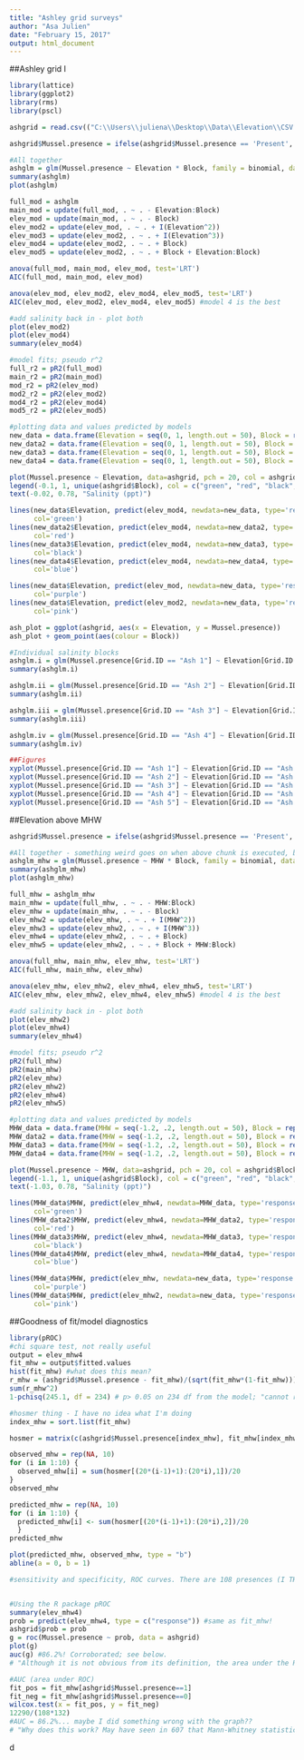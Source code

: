 ```yaml
---
title: "Ashley grid surveys"
author: "Asa Julien"
date: "February 15, 2017"
output: html_document
---
```

##Ashley grid I
```r
library(lattice)
library(ggplot2)
library(rms)
library(pscl)

ashgrid = read.csv(("C:\\Users\\juliena\\Desktop\\Data\\Elevation\\CSV files\\Ash_grids.csv"))

ashgrid$Mussel.presence = ifelse(ashgrid$Mussel.presence == 'Present', 1, 0)

#All together
ashglm = glm(Mussel.presence ~ Elevation * Block, family = binomial, data = ashgrid)
summary(ashglm)
plot(ashglm)

full_mod = ashglm
main_mod = update(full_mod, . ~ . - Elevation:Block)
elev_mod = update(main_mod, . ~ . - Block)
elev_mod2 = update(elev_mod, . ~ . + I(Elevation^2))
elev_mod3 = update(elev_mod2, . ~ . + I(Elevation^3))
elev_mod4 = update(elev_mod2, . ~ . + Block)
elev_mod5 = update(elev_mod2, . ~ . + Block + Elevation:Block)

anova(full_mod, main_mod, elev_mod, test='LRT')
AIC(full_mod, main_mod, elev_mod)

anova(elev_mod, elev_mod2, elev_mod4, elev_mod5, test='LRT')
AIC(elev_mod, elev_mod2, elev_mod4, elev_mod5) #model 4 is the best

#add salinity back in - plot both
plot(elev_mod2)
plot(elev_mod4)
summary(elev_mod4)

#model fits; pseudo r^2
full_r2 = pR2(full_mod)
main_r2 = pR2(main_mod)
mod_r2 = pR2(elev_mod)
mod2_r2 = pR2(elev_mod2)
mod4_r2 = pR2(elev_mod4)
mod5_r2 = pR2(elev_mod5)

#plotting data and values predicted by models
new_data = data.frame(Elevation = seq(0, 1, length.out = 50), Block = rep(c("20-25"), each = 50))
new_data2 = data.frame(Elevation = seq(0, 1, length.out = 50), Block = rep(c("15-20"), each = 50))
new_data3 = data.frame(Elevation = seq(0, 1, length.out = 50), Block = rep(c("10-15"), each = 50))
new_data4 = data.frame(Elevation = seq(0, 1, length.out = 50), Block = rep(c("5-10"), each = 50))

plot(Mussel.presence ~ Elevation, data=ashgrid, pch = 20, col = ashgrid$Block, xlab = "Elevation (m)", ylab = "Probability of Geukensia demissa occurrence")
legend(-0.1, 1, unique(ashgrid$Block), col = c("green", "red", "black", "blue"), pch = 20)
text(-0.02, 0.78, "Salinity (ppt)")

lines(new_data$Elevation, predict(elev_mod4, newdata=new_data, type='response'),
      col='green')
lines(new_data2$Elevation, predict(elev_mod4, newdata=new_data2, type='response'),
      col='red')
lines(new_data3$Elevation, predict(elev_mod4, newdata=new_data3, type='response'),
      col='black')
lines(new_data4$Elevation, predict(elev_mod4, newdata=new_data4, type='response'),
      col='blue')

lines(new_data$Elevation, predict(elev_mod, newdata=new_data, type='response'),
      col='purple')
lines(new_data$Elevation, predict(elev_mod2, newdata=new_data, type='response'),
      col='pink')

ash_plot = ggplot(ashgrid, aes(x = Elevation, y = Mussel.presence))
ash_plot + geom_point(aes(colour = Block))

#Individual salinity blocks
ashglm.i = glm(Mussel.presence[Grid.ID == "Ash 1"] ~ Elevation[Grid.ID == "Ash 1"], family = binomial, data = ashgrid)
summary(ashglm.i)

ashglm.ii = glm(Mussel.presence[Grid.ID == "Ash 2"] ~ Elevation[Grid.ID == "Ash 2"], family = binomial, data = ashgrid)
summary(ashglm.ii)

ashglm.iii = glm(Mussel.presence[Grid.ID == "Ash 3"] ~ Elevation[Grid.ID == "Ash 3"], family = binomial, data = ashgrid)
summary(ashglm.iii)

ashglm.iv = glm(Mussel.presence[Grid.ID == "Ash 4"] ~ Elevation[Grid.ID == "Ash 4"], family = binomial, data = ashgrid)
summary(ashglm.iv)

##Figures 
xyplot(Mussel.presence[Grid.ID == "Ash 1"] ~ Elevation[Grid.ID == "Ash 1"], data = ashgrid)
xyplot(Mussel.presence[Grid.ID == "Ash 2"] ~ Elevation[Grid.ID == "Ash 2"], data = ashgrid)
xyplot(Mussel.presence[Grid.ID == "Ash 3"] ~ Elevation[Grid.ID == "Ash 3"], data = ashgrid)
xyplot(Mussel.presence[Grid.ID == "Ash 4"] ~ Elevation[Grid.ID == "Ash 4"], data = ashgrid)
xyplot(Mussel.presence[Grid.ID == "Ash 5"] ~ Elevation[Grid.ID == "Ash 5"], data = ashgrid)
```


##Elevation above MHW
```r

ashgrid$Mussel.presence = ifelse(ashgrid$Mussel.presence == 'Present', 1, 0)

#All together - something weird goes on when above chunk is executed, but the code below will work
ashglm_mhw = glm(Mussel.presence ~ MHW * Block, family = binomial, data = ashgrid)
summary(ashglm_mhw)
plot(ashglm_mhw)

full_mhw = ashglm_mhw
main_mhw = update(full_mhw, . ~ . - MHW:Block)
elev_mhw = update(main_mhw, . ~ . - Block)
elev_mhw2 = update(elev_mhw, . ~ . + I(MHW^2))
elev_mhw3 = update(elev_mhw2, . ~ . + I(MHW^3))
elev_mhw4 = update(elev_mhw2, . ~ . + Block)
elev_mhw5 = update(elev_mhw2, . ~ . + Block + MHW:Block)

anova(full_mhw, main_mhw, elev_mhw, test='LRT')
AIC(full_mhw, main_mhw, elev_mhw)

anova(elev_mhw, elev_mhw2, elev_mhw4, elev_mhw5, test='LRT')
AIC(elev_mhw, elev_mhw2, elev_mhw4, elev_mhw5) #model 4 is the best

#add salinity back in - plot both
plot(elev_mhw2)
plot(elev_mhw4)
summary(elev_mhw4)

#model fits; pseudo r^2
pR2(full_mhw)
pR2(main_mhw)
pR2(elev_mhw)
pR2(elev_mhw2)
pR2(elev_mhw4)
pR2(elev_mhw5)

#plotting data and values predicted by models
MHW_data = data.frame(MHW = seq(-1.2, .2, length.out = 50), Block = rep(c("20-25"), each = 50))
MHW_data2 = data.frame(MHW = seq(-1.2, .2, length.out = 50), Block = rep(c("15-20"), each = 50))
MHW_data3 = data.frame(MHW = seq(-1.2, .2, length.out = 50), Block = rep(c("10-15"), each = 50))
MHW_data4 = data.frame(MHW = seq(-1.2, .2, length.out = 50), Block = rep(c("5-10"), each = 50))

plot(Mussel.presence ~ MHW, data=ashgrid, pch = 20, col = ashgrid$Block, xlab = "Elevation above MHW (m)", ylab = "Probability of Geukensia demissa occurrence")
legend(-1.1, 1, unique(ashgrid$Block), col = c("green", "red", "black", "blue"), pch = 20)
text(-1.03, 0.78, "Salinity (ppt)")

lines(MHW_data$MHW, predict(elev_mhw4, newdata=MHW_data, type='response'),
      col='green')
lines(MHW_data2$MHW, predict(elev_mhw4, newdata=MHW_data2, type='response'),
      col='red')
lines(MHW_data3$MHW, predict(elev_mhw4, newdata=MHW_data3, type='response'),
      col='black')
lines(MHW_data4$MHW, predict(elev_mhw4, newdata=MHW_data4, type='response'),
      col='blue')

lines(MHW_data$MHW, predict(elev_mhw, newdata=new_data, type='response'),
      col='purple')
lines(MHW_data$MHW, predict(elev_mhw2, newdata=new_data, type='response'),
      col='pink')

```

##Goodness of fit/model diagnostics
```r

library(pROC)
#chi square test, not really useful
output = elev_mhw4
fit_mhw = output$fitted.values
hist(fit_mhw) #what does this mean?
r_mhw = (ashgrid$Mussel.presence - fit_mhw)/(sqrt(fit_mhw*(1-fit_mhw)))
sum(r_mhw^2)
1-pchisq(245.1, df = 234) # p> 0.05 on 234 df from the model; "cannot reject the null hyp that this model is not exactly correct" - still doesn't really answer questions of fit other than it's not terrible, I suppose

#hosmer thing - I have no idea what I'm doing
index_mhw = sort.list(fit_mhw)

hosmer = matrix(c(ashgrid$Mussel.presence[index_mhw], fit_mhw[index_mhw]), byrow = F, nrow = 240)

observed_mhw = rep(NA, 10)
for (i in 1:10) {
  observed_mhw[i] = sum(hosmer[(20*(i-1)+1):(20*i),1])/20
}
observed_mhw

predicted_mhw = rep(NA, 10)
for (i in 1:10) {
  predicted_mhw[i] <- sum(hosmer[(20*(i-1)+1):(20*i),2])/20
  }
predicted_mhw

plot(predicted_mhw, observed_mhw, type = "b")
abline(a = 0, b = 1)

#sensitivity and specificity, ROC curves. There are 108 presences (I THINK) and 132 absences. Calculating these at different 'cutoffs'


#Using the R package pROC
summary(elev_mhw4)
prob = predict(elev_mhw4, type = c("response")) #same as fit_mhw!
ashgrid$prob = prob
g = roc(Mussel.presence ~ prob, data = ashgrid)
plot(g)
auc(g) #86.2%! Corroborated; see below.
# "Although it is not obvious from its definition, the area under the ROC curve (AUC) has a somewhat appealing interpretation. It turns out that the AUC is the probability that if you were to take a random pair of observations, one with Y=1 and one with Y=0, the observation with Y=1 has a higher predicted probability than the other. The AUC thus gives the probability that the model correctly ranks such pairs of observations."

#AUC (area under ROC)
fit_pos = fit_mhw[ashgrid$Mussel.presence==1]
fit_neg = fit_mhw[ashgrid$Mussel.presence==0]
wilcox.test(x = fit_pos, y = fit_neg)
12290/(108*132)
#AUC = 86.2%... maybe I did something wrong with the graph??
# "Why does this work? May have seen in 607 that Mann-Whitney statistic is equivalent to probability of correctly selecting the higher of a pair of numbers, which is equivalent to the definition of the AUC of an ROC curve"
```

d
